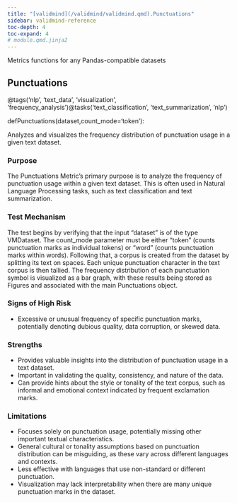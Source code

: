 ```yaml
---
title: "[validmind](/validmind/validmind.qmd).Punctuations"
sidebar: validmind-reference
toc-depth: 4
toc-expand: 4
# module.qmd.jinja2
---
```


<!-- docstring.jinja2 -->

Metrics functions for any Pandas-compatible datasets

<!-- function.qmd.jinja2 -->

## Punctuations{.suffix}

<!-- signatures.jinja2 -->

::: {.signature}

<span class="decorators"><span class="decorator">@<span class="n">tags(<span class="s">'nlp'</span>, <span class="s">'text_data'</span>, <span class="s">'visualization'</span>, <span class="s">'frequency_analysis'</span>)</span></span><span class="decorator">@<span class="n">tasks(<span class="s">'text_classification'</span>, <span class="s">'text_summarization'</span>, <span class="s">'nlp'</span>)</span></span></span>

<span class="kw">def</span><span class="name">Punctuations</span>(<span class="params"><span class="n">dataset</span><span class="muted">,</span></span><span class="params"><span class="n">count_mode</span><span class="o">=</span><span class="s1">'token'</span></span>):

:::

<!-- docstring.jinja2 -->

Analyzes and visualizes the frequency distribution of punctuation usage in a given text dataset.

### Purpose

The Punctuations Metric's primary purpose is to analyze the frequency of punctuation usage within a given text dataset. This is often used in Natural Language Processing tasks, such as text classification and text summarization.

### Test Mechanism

The test begins by verifying that the input "dataset" is of the type VMDataset. The count_mode parameter must be either "token" (counts punctuation marks as individual tokens) or "word" (counts punctuation marks within words). Following that, a corpus is created from the dataset by splitting its text on spaces. Each unique punctuation character in the text corpus is then tallied. The frequency distribution of each punctuation symbol is visualized as a bar graph, with these results being stored as Figures and associated with the main Punctuations object.

### Signs of High Risk

- Excessive or unusual frequency of specific punctuation marks, potentially denoting dubious quality, data corruption, or skewed data.

### Strengths

- Provides valuable insights into the distribution of punctuation usage in a text dataset.
- Important in validating the quality, consistency, and nature of the data.
- Can provide hints about the style or tonality of the text corpus, such as informal and emotional context indicated by frequent exclamation marks.

### Limitations

- Focuses solely on punctuation usage, potentially missing other important textual characteristics.
- General cultural or tonality assumptions based on punctuation distribution can be misguiding, as these vary across different languages and contexts.
- Less effective with languages that use non-standard or different punctuation.
- Visualization may lack interpretability when there are many unique punctuation marks in the dataset.
